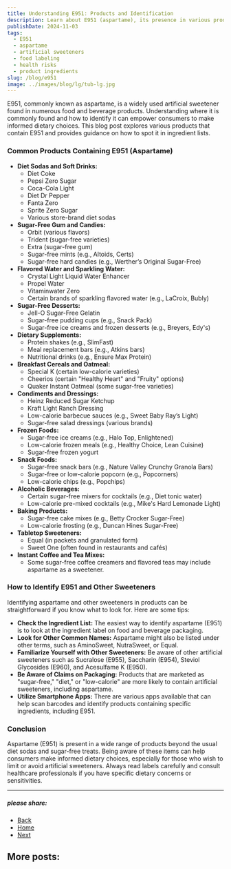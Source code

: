 ```yaml
---
title: Understanding E951: Products and Identification
description: Learn about E951 (aspartame), its presence in various products, and how to identify it in food labeling.
publishDate: 2024-11-03
tags:
  - E951
  - aspartame
  - artificial sweeteners
  - food labeling
  - health risks
  - product ingredients
slug: /blog/e951
image: ../images/blog/lg/tub-lg.jpg
---
```


E951, commonly known as aspartame, is a widely used artificial sweetener found in numerous food and beverage products. Understanding where it is commonly found and how to identify it can empower consumers to make informed dietary choices. This blog post explores various products that contain E951 and provides guidance on how to spot it in ingredient lists.

### Common Products Containing E951 (Aspartame)

*   **Diet Sodas and Soft Drinks:**
    *   Diet Coke
    *   Pepsi Zero Sugar
    *   Coca-Cola Light
    *   Diet Dr Pepper
    *   Fanta Zero
    *   Sprite Zero Sugar
    *   Various store-brand diet sodas
*   **Sugar-Free Gum and Candies:**
    *   Orbit (various flavors)
    *   Trident (sugar-free varieties)
    *   Extra (sugar-free gum)
    *   Sugar-free mints (e.g., Altoids, Certs)
    *   Sugar-free hard candies (e.g., Werther’s Original Sugar-Free)
*   **Flavored Water and Sparkling Water:**
    *   Crystal Light Liquid Water Enhancer
    *   Propel Water
    *   Vitaminwater Zero
    *   Certain brands of sparkling flavored water (e.g., LaCroix, Bubly)
*   **Sugar-Free Desserts:**
    *   Jell-O Sugar-Free Gelatin
    *   Sugar-free pudding cups (e.g., Snack Pack)
    *   Sugar-free ice creams and frozen desserts (e.g., Breyers, Edy's)
*   **Dietary Supplements:**
    *   Protein shakes (e.g., SlimFast)
    *   Meal replacement bars (e.g., Atkins bars)
    *   Nutritional drinks (e.g., Ensure Max Protein)
*   **Breakfast Cereals and Oatmeal:**
    *   Special K (certain low-calorie varieties)
    *   Cheerios (certain "Healthy Heart" and "Fruity" options)
    *   Quaker Instant Oatmeal (some sugar-free varieties)
*   **Condiments and Dressings:**
    *   Heinz Reduced Sugar Ketchup
    *   Kraft Light Ranch Dressing
    *   Low-calorie barbecue sauces (e.g., Sweet Baby Ray’s Light)
    *   Sugar-free salad dressings (various brands)
*   **Frozen Foods:**
    *   Sugar-free ice creams (e.g., Halo Top, Enlightened)
    *   Low-calorie frozen meals (e.g., Healthy Choice, Lean Cuisine)
    *   Sugar-free frozen yogurt
*   **Snack Foods:**
    *   Sugar-free snack bars (e.g., Nature Valley Crunchy Granola Bars)
    *   Sugar-free or low-calorie popcorn (e.g., Popcorners)
    *   Low-calorie chips (e.g., Popchips)
*   **Alcoholic Beverages:**
    *   Certain sugar-free mixers for cocktails (e.g., Diet tonic water)
    *   Low-calorie pre-mixed cocktails (e.g., Mike's Hard Lemonade Light)
*   **Baking Products:**
    *   Sugar-free cake mixes (e.g., Betty Crocker Sugar-Free)
    *   Low-calorie frosting (e.g., Duncan Hines Sugar-Free)
*   **Tabletop Sweeteners:**
    *   Equal (in packets and granulated form)
    *   Sweet One (often found in restaurants and cafés)
*   **Instant Coffee and Tea Mixes:**
    *   Some sugar-free coffee creamers and flavored teas may include aspartame as a sweetener.

### How to Identify E951 and Other Sweeteners

Identifying aspartame and other sweeteners in products can be straightforward if you know what to look for. Here are some tips:

*   **Check the Ingredient List:** The easiest way to identify aspartame (E951) is to look at the ingredient label on food and beverage packaging.
*   **Look for Other Common Names:** Aspartame might also be listed under other terms, such as AminoSweet, NutraSweet, or Equal.
*   **Familiarize Yourself with Other Sweeteners:** Be aware of other artificial sweeteners such as Sucralose (E955), Saccharin (E954), Steviol Glycosides (E960), and Acesulfame K (E950).
*   **Be Aware of Claims on Packaging:** Products that are marketed as "sugar-free," "diet," or "low-calorie" are more likely to contain artificial sweeteners, including aspartame.
*   **Utilize Smartphone Apps:** There are various apps available that can help scan barcodes and identify products containing specific ingredients, including E951.

### Conclusion

Aspartame (E951) is present in a wide range of products beyond the usual diet sodas and sugar-free treats. Being aware of these items can help consumers make informed dietary choices, especially for those who wish to limit or avoid artificial sweeteners. Always read labels carefully and consult healthcare professionals if you have specific dietary concerns or sensitivities.

* * *

  

##### please share:

*   [Back](javascript:void\(0\);)
*   [Home](/)
*   [Next](#)

  

## More posts:
